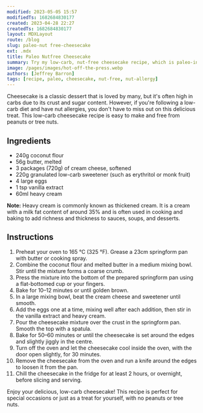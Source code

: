 ```yaml
---
modified: 2023-05-05 15:57
modifiedTs: 1682684830177  
created: 2023-04-28 22:27
createdTs: 1682684830177  
layout: MDXLayout  
route: /blog  
slug: paleo-nut free-cheesecake
ext: .mdx 
title: Paleo Nutfree Cheesecake
summary: Try my low-carb, nut-free cheesecake recipe, which is paleo-inspired.
image: /pages/images/hot-off-the-press.webp
authors: [Jeffrey Barron]  
tags: [recipe, paleo, cheesecake, nut-free, nut-allergy]
---
```


Cheesecake is a classic dessert that is loved by many, but it's often high in carbs due to its crust and sugar content. However, if you're following a low-carb diet and have nut allergies, you don't have to miss out on this delicious treat. This low-carb cheesecake recipe is easy to make and free from peanuts or tree nuts.

## Ingredients

- 240g coconut flour
- 56g butter, melted
- 3 packages (720g) of cream cheese, softened
- 220g granulated low-carb sweetener (such as erythritol or monk fruit)
- 4 large eggs
- 1 tsp vanilla extract
- 60ml heavy cream

__Note:__ Heavy cream is commonly known as thickened cream. It is a cream with a milk fat content of around 35% and is often used in cooking and baking to add richness and thickness to sauces, soups, and desserts.  

## Instructions

1. Preheat your oven to 165 °C (325 °F). Grease a 23cm springform pan with butter or cooking spray.   
2. Combine the coconut flour and melted butter in a medium mixing bowl. Stir until the mixture forms a coarse crumb.  
3. Press the mixture into the bottom of the prepared springform pan using a flat-bottomed cup or your fingers. 
4. Bake for 10–12 minutes or until golden brown.    
5. In a large mixing bowl, beat the cream cheese and sweetener until smooth.    
6. Add the eggs one at a time, mixing well after each addition, then stir in the vanilla extract and heavy cream.    
7. Pour the cheesecake mixture over the crust in the springform pan. Smooth the top with a spatula.    
8. Bake for 50–60 minutes or until the cheesecake is set around the edges and slightly jiggly in the centre.    
9. Turn off the oven and let the cheesecake cool inside the oven, with the door open slightly, for 30 minutes.    
10. Remove the cheesecake from the oven and run a knife around the edges to loosen it from the pan.    
11. Chill the cheesecake in the fridge for at least 2 hours, or overnight, before slicing and serving.  

Enjoy your delicious, low-carb cheesecake! This recipe is perfect for special occasions or just as a treat for yourself, with no peanuts or tree nuts.
